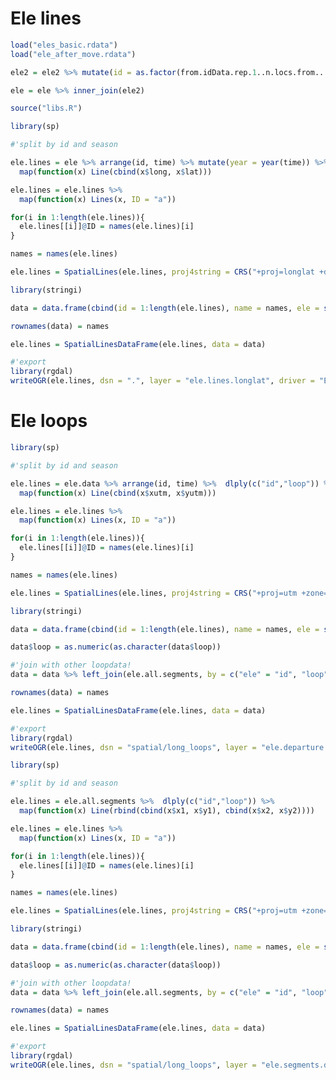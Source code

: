 # Ele lines

```r
load("eles_basic.rdata")
load("ele_after_move.rdata")

ele2 = ele2 %>% mutate(id = as.factor(from.idData.rep.1..n.locs.from.....)) %>% dplyr::select(id, time, distance,v, speed)

ele = ele %>% inner_join(ele2)

source("libs.R")
```


```r
library(sp)

#'split by id and season

ele.lines = ele %>% arrange(id, time) %>% mutate(year = year(time)) %>%  dlply(c("id","season2","year")) %>% 
  map(function(x) Line(cbind(x$long, x$lat)))

ele.lines = ele.lines %>% 
  map(function(x) Lines(x, ID = "a"))

for(i in 1:length(ele.lines)){
  ele.lines[[i]]@ID = names(ele.lines)[i]
}

names = names(ele.lines)

ele.lines = SpatialLines(ele.lines, proj4string = CRS("+proj=longlat +datum=WGS84 +no_defs"))

library(stringi)

data = data.frame(cbind(id = 1:length(ele.lines), name = names, ele = stri_extract(names, regex='[^.]*'), season = unlist(stri_extract_all_regex(names, '\\p{Ll}+'))))

rownames(data) = names

ele.lines = SpatialLinesDataFrame(ele.lines, data = data)

#'export
library(rgdal)
writeOGR(ele.lines, dsn = ".", layer = "ele.lines.longlat", driver = "ESRI Shapefile", overwrite_layer = T)
```

# Ele loops


```r
library(sp)

#'split by id and season

ele.lines = ele.data %>% arrange(id, time) %>%  dlply(c("id","loop")) %>%
  map(function(x) Line(cbind(x$xutm, x$yutm)))

ele.lines = ele.lines %>%
  map(function(x) Lines(x, ID = "a"))

for(i in 1:length(ele.lines)){
  ele.lines[[i]]@ID = names(ele.lines)[i]
}

names = names(ele.lines)

ele.lines = SpatialLines(ele.lines, proj4string = CRS("+proj=utm +zone=36 +south +datum=WGS84 +units=m +no_defs"))

library(stringi)

data = data.frame(cbind(id = 1:length(ele.lines), name = names, ele = stri_extract(names, regex='[^.]*'), loop = as.numeric(sub('.*\\.', '', names))))

data$loop = as.numeric(as.character(data$loop))

#'join with other loopdata!
data = data %>% left_join(ele.all.segments, by = c("ele" = "id", "loop"))

rownames(data) = names

ele.lines = SpatialLinesDataFrame(ele.lines, data = data)

#'export
library(rgdal)
writeOGR(ele.lines, dsn = "spatial/long_loops", layer = "ele.departure.segs", driver = "ESRI Shapefile", overwrite_layer = T)
```

```r
library(sp)

#'split by id and season

ele.lines = ele.all.segments %>%  dlply(c("id","loop")) %>%
  map(function(x) Line(rbind(cbind(x$x1, x$y1), cbind(x$x2, x$y2))))

ele.lines = ele.lines %>%
  map(function(x) Lines(x, ID = "a"))

for(i in 1:length(ele.lines)){
  ele.lines[[i]]@ID = names(ele.lines)[i]
}

names = names(ele.lines)

ele.lines = SpatialLines(ele.lines, proj4string = CRS("+proj=utm +zone=36 +south +datum=WGS84 +units=m +no_defs"))

library(stringi)

data = data.frame(cbind(id = 1:length(ele.lines), name = names, ele = stri_extract(names, regex='[^.]*'), loop = as.numeric(sub('.*\\.', '', names))))

data$loop = as.numeric(as.character(data$loop))

#'join with other loopdata!
data = data %>% left_join(ele.all.segments, by = c("ele" = "id", "loop"))

rownames(data) = names

ele.lines = SpatialLinesDataFrame(ele.lines, data = data)

#'export
library(rgdal)
writeOGR(ele.lines, dsn = "spatial/long_loops", layer = "ele.segments.displacements", driver = "ESRI Shapefile", overwrite_layer = T)
```